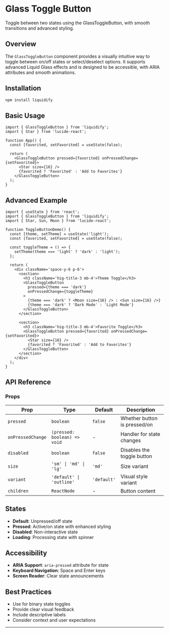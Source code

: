 # Glass Toggle Button

Toggle between two states using the GlassToggleButton, with smooth transitions and advanced styling.

## Overview

The `GlassToggleButton` component provides a visually intuitive way to toggle between on/off states or select/deselect options. It supports advanced Liquid Glass effects and is designed to be accessible, with ARIA attributes and smooth animations.

## Installation

```bash
npm install liquidify
```

## Basic Usage

```tsx
import { GlassToggleButton } from 'liquidify';
import { Star } from 'lucide-react';

function App() {
  const [favorited, setFavorited] = useState(false);

  return (
    <GlassToggleButton pressed={favorited} onPressedChange={setFavorited}>
      <Star size={16} />
      {favorited ? 'Favorited' : 'Add to Favorites'}
    </GlassToggleButton>
  );
}
```

## Advanced Example

```tsx
import { useState } from 'react';
import { GlassToggleButton } from 'liquidify';
import { Star, Sun, Moon } from 'lucide-react';

function ToggleButtonDemo() {
  const [theme, setTheme] = useState('light');
  const [favorited, setFavorited] = useState(false);

  const toggleTheme = () => {
    setTheme(theme === 'light' ? 'dark' : 'light');
  };

  return (
    <div className='space-y-6 p-6'>
      <section>
        <h3 className='hig-title-3 mb-4'>Theme Toggle</h3>
        <GlassToggleButton
          pressed={theme === 'dark'}
          onPressedChange={toggleTheme}
        >
          {theme === 'dark' ? <Moon size={16} /> : <Sun size={16} />}
          {theme === 'dark' ? 'Dark Mode' : 'Light Mode'}
        </GlassToggleButton>
      </section>

      <section>
        <h3 className='hig-title-3 mb-4'>Favorite Toggle</h3>
        <GlassToggleButton pressed={favorited} onPressedChange={setFavorited}>
          <Star size={16} />
          {favorited ? 'Favorited' : 'Add to Favorites'}
        </GlassToggleButton>
      </section>
    </div>
  );
}
```

## API Reference

### Props

| Prop              | Type                         | Default     | Description                  |
| ----------------- | ---------------------------- | ----------- | ---------------------------- |
| `pressed`         | `boolean`                    | `false`     | Whether button is pressed/on |
| `onPressedChange` | `(pressed: boolean) => void` | -           | Handler for state changes    |
| `disabled`        | `boolean`                    | `false`     | Disables the toggle button   |
| `size`            | `'sm' \| 'md' \| 'lg'`       | `'md'`      | Size variant                 |
| `variant`         | `'default' \| 'outline'`     | `'default'` | Visual style variant         |
| `children`        | `ReactNode`                  | -           | Button content               |

## States

- **Default**: Unpressed/off state
- **Pressed**: Active/on state with enhanced styling
- **Disabled**: Non-interactive state
- **Loading**: Processing state with spinner

## Accessibility

- **ARIA Support**: `aria-pressed` attribute for state
- **Keyboard Navigation**: Space and Enter keys
- **Screen Reader**: Clear state announcements

## Best Practices

- Use for binary state toggles
- Provide clear visual feedback
- Include descriptive labels
- Consider context and user expectations

---
